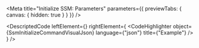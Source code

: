 
<Meta title="Initialize SSM: Parameters" parameters={{ previewTabs: { canvas: { hidden: true } } }} />

<DescriptedCode
  leftElement={<SsmInitializeCommandDesc />}
  rightElement={
    <CodeHighlighter
      object={SsmInitializeCommandVisualJson}
      language={"json"}
      title={"Example"}
    />
  }
/>

